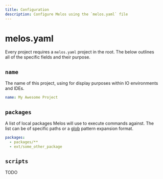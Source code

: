 ```yaml
---
title: Configuration
description: Configure Melos using the `melos.yaml` file
---
```

# melos.yaml

Every project requires a `melos.yaml` project in the root. The below outlines
all of the specific fields and their purpose.

## `name`

The name of this project, using for display purposes within IO environments and IDEs.

```yaml
name: My Awesome Project
```

## `packages`

A list of local packages Melos will use to execute commands against.  The list can be
of specific paths or a [glob](https://docs.python.org/3/library/glob.html) pattern expansion format.

```yaml
packages:
  - packages/**
  - ext/some_other_package
```

## `scripts`

TODO
